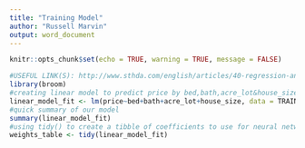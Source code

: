 ```yaml
---
title: "Training Model"
author: "Russell Marvin"
output: word_document
---
```


```r
knitr::opts_chunk$set(echo = TRUE, warning = TRUE, message = FALSE)
```

```r
#USEFUL LINK(S): http://www.sthda.com/english/articles/40-regression-analysis/165-linear-regression-essentials-in-r/ 
library(broom)
#creating linear model to predict price by bed,bath,acre_lot&house_size
linear_model_fit <- lm(price~bed+bath+acre_lot+house_size, data = TRAINING_DATA)
#quick summary of our model
summary(linear_model_fit)
#using tidy() to create a tibble of coefficients to use for neural network weights later
weights_table <- tidy(linear_model_fit)

```
